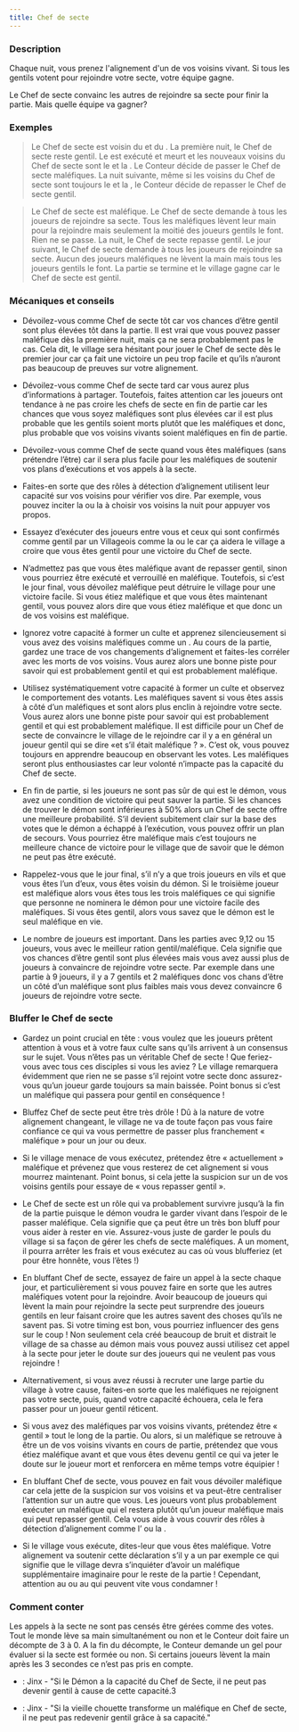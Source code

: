 ```yaml
---
title: Chef de secte
---
```



<Role CHEF_DE_SECTE header />

### Description

Chaque nuit, vous prenez l'alignement d'un de vos voisins vivant. Si tous les gentils votent pour rejoindre votre secte, votre équipe gagne.

Le Chef de secte convainc les autres de rejoindre sa secte pour finir la partie. Mais quelle équipe va gagner?

### Exemples

> Le Chef de secte est voisin du <Role FERMIER /> et du <Role MAGICIEN />. La première nuit, le Chef de secte reste gentil. Le <Role MAGICIEN /> est exécuté et meurt et les nouveaux voisins du Chef de secte sont le <Role FERMIER /> et la <Role MARIONNETTE />. Le Conteur décide de passer le Chef de secte maléfiques. La nuit suivante, même si les voisins du Chef de secte sont toujours le <Role FERMIER /> et la <Role MARIONNETTE />, le Conteur décide de repasser le Chef de secte gentil.

> Le Chef de secte est maléfique. Le Chef de secte demande à tous les joueurs de rejoindre sa secte. Tous les maléfiques lèvent leur main pour la rejoindre mais seulement la moitié des joueurs gentils le font. Rien ne se passe. La nuit, le Chef de secte repasse gentil. Le jour suivant, le Chef de secte demande à tous les joueurs de rejoindre sa secte. Aucun des joueurs maléfiques ne lèvent la main mais tous les joueurs gentils le font. La partie se termine et le village gagne car le Chef de secte est gentil.

### Mécaniques et conseils

- Dévoilez-vous comme Chef de secte tôt car vos chances d’être gentil sont plus élevées tôt dans la partie. Il est vrai que vous pouvez passer maléfique dès la première nuit, mais ça ne sera probablement pas le cas. Cela dit, le village sera hésitant pour jouer le Chef de secte dès le premier jour car ça fait une victoire un peu trop facile et qu’ils n’auront pas beaucoup de preuves sur votre alignement. 

- Dévoilez-vous comme Chef de secte tard car vous aurez plus d’informations à partager. Toutefois, faites attention car les joueurs ont tendance à ne pas croire les chefs de secte en fin de partie car les chances que vous soyez maléfiques sont plus élevées car il est plus probable que les gentils soient morts plutôt que les maléfiques et donc, plus probable que vos voisins vivants soient maléfiques en fin de partie.

- Dévoilez-vous comme Chef de secte quand vous êtes maléfiques (sans prétendre l’être) car il sera plus facile pour les maléfiques de soutenir vos plans d’exécutions et vos appels à la secte.

- Faites-en sorte que des rôles à détection d’alignement utilisent leur capacité sur vos voisins pour vérifier vos dire. Par exemple, vous pouvez inciter la <Role FEMME_DE_CHAMBRE /> ou la <Role COUTURIERE /> à choisir vos voisins la nuit pour appuyer vos propos. 

- Essayez d’exécuter des joueurs entre vous et ceux qui sont confirmés comme gentil par un Villageois comme la <Role PUCELLE /> ou le <Role NOBLE /> car ça aidera le village a croire que vous êtes gentil pour une victoire du Chef de secte.

- N’admettez pas que vous êtes maléfique avant de repasser gentil, sinon vous pourriez être exécuté et verrouillé en maléfique. Toutefois, si c’est le jour final, vous dévoilez maléfique peut détruire le village pour une victoire facile. Si vous étiez maléfique et que vous êtes maintenant gentil, vous pouvez alors dire que vous étiez maléfique et que donc un de vos voisins est maléfique. 

- Ignorez votre capacité à former un culte et apprenez silencieusement si vous avez des voisins maléfiques comme un <Role EMPATHIQUE />. Au cours de la partie, gardez une trace de vos changements d’alignement et faites-les corréler avec les morts de vos voisins. Vous aurez alors une bonne piste pour savoir qui est probablement gentil et qui est probablement maléfique. 

- Utilisez systématiquement votre capacité à former un culte et observez le comportement des votants. Les maléfiques savent si vous êtes assis à côté d’un maléfiques et sont alors plus enclin à rejoindre votre secte. Vous aurez alors une bonne piste pour savoir qui est probablement gentil et qui est probablement maléfique. Il est difficile pour un Chef de secte de convaincre le village de le rejoindre car il y a en général un joueur gentil qui se dire «et s’il était maléfique ? ». C’est ok, vous pouvez toujours en apprendre beaucoup en observant les votes. Les maléfiques seront plus enthousiastes car leur volonté n’impacte pas la capacité du Chef de secte. 

- En fin de partie, si les joueurs ne sont pas sûr de qui est le démon, vous avez une condition de victoire qui peut sauver la partie. Si les chances de trouver le démon sont inférieures à 50% alors un Chef de secte offre une meilleure probabilité. S’il devient subitement clair sur la base des votes que le démon a échappé à l’exécution, vous pouvez offrir un plan de secours. Vous pourriez être maléfique mais c’est toujours ne meilleure chance de victoire pour le village que de savoir que le démon ne peut pas être exécuté. 

- Rappelez-vous que le jour final, s’il n’y a que trois joueurs en vils et que vous êtes l’un d’eux, vous êtes voisin du démon. Si le troisième joueur est maléfique alors vous êtes tous les trois maléfiques ce qui signifie que personne ne nominera le démon pour une victoire facile des maléfiques. Si vous êtes gentil, alors vous savez que le démon est le seul maléfique en vie.

- Le nombre de joueurs est important. Dans les parties avec 9,12 ou 15 joueurs, vous avec le meilleur ration gentil/maléfique. Cela signifie que vos chances d’être gentil sont plus élevées mais vous avez aussi plus de joueurs à convaincre de rejoindre votre secte. Par exemple dans une partie à 9 joueurs, il y a 7 gentils et 2 maléfiques donc vos chans d’être un côté d’un maléfique sont plus faibles mais vous devez convaincre 6 joueurs de rejoindre votre secte.

### Bluffer le Chef de secte

- Gardez un point crucial en tête : vous voulez que les joueurs prêtent attention à vous et à votre faux culte sans qu’ils arrivent à un consensus sur le sujet. Vous n’êtes pas un véritable Chef de secte ! Que feriez-vous avec tous ces disciples si vous les aviez ? Le village remarquera évidemment que rien ne se passe s’il rejoint votre secte donc assurez-vous qu’un joueur garde toujours sa main baissée. Point bonus si c’est un maléfique qui passera pour gentil en conséquence ! 

- Bluffez Chef de secte peut être très drôle ! Dû à la nature de votre alignement changeant, le village ne va de toute façon pas vous faire confiance ce qui va vous permettre de passer plus franchement « maléfique » pour un jour ou deux.

- Si le village menace de vous exécutez, prétendez être « actuellement » maléfique et prévenez que vous resterez de cet alignement si vous mourrez maintenant. Point bonus, si cela jette la suspicion sur un de vos voisins gentils pour essaye de « vous repasser gentil ».

- Le Chef de secte est un rôle qui va probablement survivre jusqu’à la fin de la partie puisque le démon voudra le garder vivant dans l’espoir de le passer maléfique. Cela signifie que ça peut être un très bon bluff pour vous aider à rester en vie. Assurez-vous juste de garder le pouls du village si sa façon de gérer les chefs de secte maléfiques. A un moment, il pourra arrêter les frais et vous exécutez au cas où vous blufferiez (et pour être honnête, vous l’êtes !)

- En bluffant Chef de secte, essayez de faire un appel à la secte chaque jour, et particulièrement si vous pouvez faire en sorte que les autres maléfiques votent pour la rejoindre. Avoir beaucoup de joueurs qui lèvent la main pour rejoindre la secte peut surprendre des joueurs gentils en leur faisant croire que les autres savent des choses qu’ils ne savent pas. Si votre timing est bon, vous pourriez influencer des gens sur le coup ! Non seulement cela créé beaucoup de bruit et distrait le village de sa chasse au démon mais vous pouvez aussi utilisez cet appel à la secte pour jeter le doute sur des joueurs qui ne veulent pas vous rejoindre !

- Alternativement, si vous avez réussi à recruter une large partie du village à votre cause, faites-en sorte que les maléfiques ne rejoignent pas votre secte, puis, quand votre capacité échouera, cela le fera passer pour un joueur gentil réticent.

- Si vous avez des maléfiques par vos voisins vivants, prétendez être « gentil » tout le long de la partie. Ou alors, si un maléfique se retrouve à être un de vos voisins vivants en cours de partie, prétendez que vous étiez maléfique avant et que vous êtes devenu gentil ce qui va jeter le doute sur le joueur mort et renforcera en même temps votre équipier !

- En bluffant Chef de secte, vous pouvez en fait vous dévoiler maléfique car cela jette de la suspicion sur vos voisins et va peut-être centraliser l’attention sur un autre que vous. Les joueurs vont plus probablement exécuter un maléfique qui el restera plutôt qu’un joueur maléfique mais qui peut repasser gentil. Cela vous aide à vous couvrir des rôles à détection d’alignement comme l’<Role EMPATHIQUE /> ou la <Role COUTURIERE />.

- Si le village vous exécute, dites-leur que vous êtes maléfique. Votre alignement va soutenir cette déclaration s’il y a un <Role ORACLE /> par exemple ce qui signifie que le village devra s’inquiéter d’avoir un maléfique supplémentaire imaginaire pour le reste de la partie ! Cependant, attention au <Role REVEUR /> ou au <Role CROQUE_MORT /> qui peuvent vite vous condamner !

### Comment conter

Les appels à la secte ne sont pas censés être gérées comme des votes. Tout le monde lève sa main simultanément ou non et le Conteur doit faire un décompte de 3 à 0. A la fin du décompte, le Conteur demande un gel pour évaluer si la secte est formée ou non. Si certains joueurs lèvent la main après les 3 secondes ce n’est pas pris en compte.

- <Role SCIENTIFIQUE />  : Jinx - "Si le Démon a la capacité du Chef de Secte, il ne peut pas devenir gentil à cause de cette capacité.3

- <Role VIEILLE_CHOUETTE />  : Jinx - "Si la vieille chouette transforme un maléfique en Chef de secte, il ne peut pas redevenir gentil grâce à sa capacité."